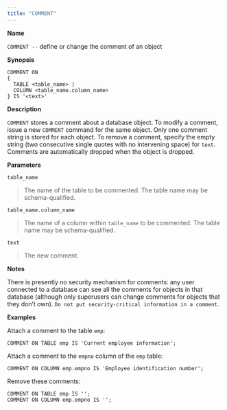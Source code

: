 ```yaml
---
title: "COMMENT"
---
```


**Name**

`COMMENT --` define or change the comment of an object

**Synopsis**

``` text
COMMENT ON
{
  TABLE <table_name> |
  COLUMN <table_name.column_name>
} IS '<text>'
```

**Description**

`COMMENT` stores a comment about a database object. To modify a comment, issue a new `COMMENT` command for the same object. Only one comment string is stored for each object. To remove a comment, specify the empty string (two consecutive single quotes with no intervening space) for `text`. Comments are automatically dropped when the object is dropped.

**Parameters**

`table_name`

> The name of the table to be commented. The table name may be schema-qualified.

`table_name.column_name`

> The name of a column within `table_name` to be commented. The table name may be schema-qualified.

`text`

> The new comment.

**Notes**

There is presently no security mechanism for comments: any user connected to a database can see all the comments for objects in that database (although only superusers can change comments for objects that they don’t own). `Do not put security-critical information in a comment`.

**Examples**

Attach a comment to the table `emp`:

``` text
COMMENT ON TABLE emp IS 'Current employee information';
```

Attach a comment to the `empno` column of the `emp` table:

``` text
COMMENT ON COLUMN emp.empno IS 'Employee identification number';
```

Remove these comments:

``` text
COMMENT ON TABLE emp IS '';
COMMENT ON COLUMN emp.empno IS '';
```

